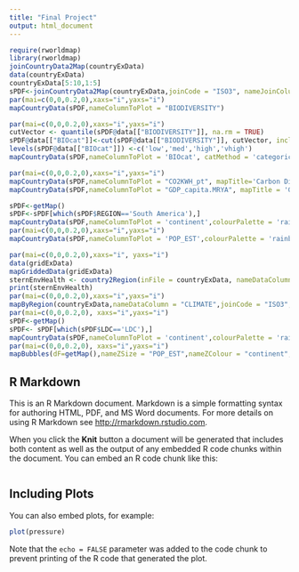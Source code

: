 ```yaml
---
title: "Final Project"
output: html_document
---
```


```r
require(rworldmap)
library(rworldmap)
joinCountryData2Map(countryExData)
data(countryExData)
countryExData[5:10,1:5]
sPDF<-joinCountryData2Map(countryExData,joinCode = "ISO3", nameJoinColumn = "ISO3V10")
par(mai=c(0,0,0.2,0),xaxs="i",yaxs="i")
mapCountryData(sPDF,nameColumnToPlot = "BIODIVERSITY")

par(mai=c(0,0,0.2,0),xaxs="i",yaxs="i")
cutVector <- quantile(sPDF@data[["BIODIVERSITY"]], na.rm = TRUE)
sPDF@data[["BIOcat"]]<-cut(sPDF@data[["BIODIVERSITY"]], cutVector, include.lowest = TRUE)
levels(sPDF@data[["BIOcat"]]) <-c('low','med','high','vhigh')
mapCountryData(sPDF,nameColumnToPlot = 'BIOcat', catMethod = 'categorical', mapTitle = 'Biodiversity in Europe', colourPalette = 'topo', mapRegion = 'Eurasia')

par(mai=c(0,0,0.2,0),xaxs="i",yaxs="i")
mapCountryData(sPDF,nameColumnToPlot = "CO2KWH_pt", mapTitle='Carbon Dioxide Emissions')
mapCountryData(sPDF,nameColumnToPlot = "GDP_capita.MRYA", mapTitle = 'GDP per capita')

sPDF<-getMap()
sPDF<-sPDF[which(sPDF$REGION=='South America'),]
mapCountryData(sPDF,nameColumnToPlot = 'continent',colourPalette = 'rainbow',mapTitle = 'South America')
par(mai=c(0,0,0.2,0),xaxs="i",yaxs="i")
mapCountryData(sPDF,nameColumnToPlot = 'POP_EST',colourPalette = 'rainbow',mapTitle = 'South America Population Density', mapRegion = 'latin america')

par(mai=c(0,0,0.2,0),xaxs="i", yaxs="i")
data(gridExData)
mapGriddedData(gridExData)
sternEnvHealth <- country2Region(inFile = countryExData, nameDataColumn = "ENVHEALTH", joinCode = "ISO3", nameJoinColumn = "ISO3V10", regionType = "Stern",FUN="mean")
print(sternEnvHealth)
par(mai=c(0,0,0.2,0),xaxs="i",yaxs="i")
mapByRegion(countryExData,nameDataColumn = "CLIMATE",joinCode = "ISO3",nameJoinColumn = "ISO3V10",regionType = "Stern",FUN="mean")
par(mai=c(0,0,0.2,0), xaxs="i",yaxs="i")
sPDF<-getMap()
sPDF<- sPDF[which(sPDF$LDC=='LDC'),]
mapCountryData(sPDF,nameColumnToPlot = 'continent',colourPalette = 'rainbow',mapTitle='Least Developed Countries')
par(mai=c(0,0,0.2,0), xaxs="i",yaxs="i")
mapBubbles(dF=getMap(),nameZSize = "POP_EST",nameZColour = "continent",colourPalette = 'rainbow',oceanCol = 'lightblue',landCol='wheat')


```

## R Markdown

This is an R Markdown document. Markdown is a simple formatting syntax for authoring HTML, PDF, and MS Word documents. For more details on using R Markdown see <http://rmarkdown.rstudio.com>.

When you click the **Knit** button a document will be generated that includes both content as well as the output of any embedded R code chunks within the document. You can embed an R code chunk like this:

```r


```

## Including Plots

You can also embed plots, for example:

```r
plot(pressure)
```

Note that the `echo = FALSE` parameter was added to the code chunk to prevent printing of the R code that generated the plot.
